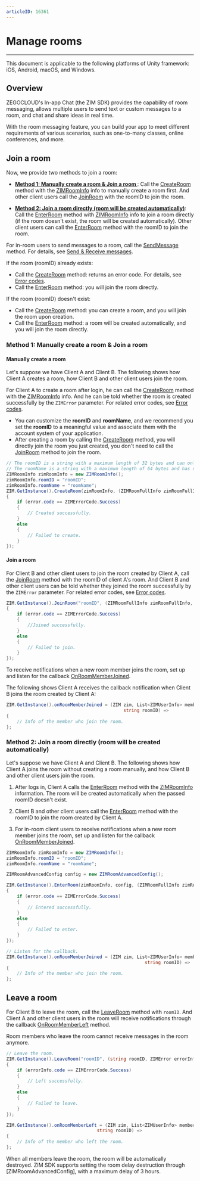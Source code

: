 ```yaml
---
articleID: 16361
---
```



# Manage rooms

- - -


<Note title="Note">

This document is applicable to the following platforms of Unity framework: iOS, Android, macOS, and Windows.
</Note>

## Overview

ZEGOCLOUD's In-app Chat (the ZIM SDK) provides the capability of room messaging, allows multiple users to send text or custom messages to a room, and chat and share ideas in real time.

With the room messaging feature, you can build your app to meet different requirements of various scenarios, such as one-to-many classes, online conferences, and more. 



## Join a room 

Now, we provide two methods to join a room:

- <b>[Method 1: Manually create a room & Join a room ](#method-1-manually-create-a-room--join-a-room-)</b>: Call the [CreateRoom](@CreateRoom) method with the [ZIMRoomInfo](@-ZIMRoomInfo) info to manually create a room first. And other client users call the [JoinRoom](@JoinRoom) with the roomID to join the room.


- <b>[Method 2: Join a room directly (room will be created automatically)](#method-2-join-a-room-directly-room-will-be-created-automatically)</b>: Call the [EnterRoom](@EnterRoom) method with [ZIMRoomInfo](@-ZIMRoomInfo) info to join a room directly (if the room doesn't exist, the room will be created automatically). Other client users can call the [EnterRoom](@EnterRoom) method with the roomID to join the room.

For in-room users to send messages to a room, call the [SendMessage](@SendMessage) method. For details, see [Send & Receive messages](./../Messaging/Send%20and%20receive%20messages.mdx#sendreceive-custom-messages).


<Note title="Note">

If the room (roomID) already exists:

- Call the [CreateRoom](@CreateRoom) method: returns an error code. For details, see [Error codes](./../../SDK%20Error%20Codes/ZIM.mdx#room-errors).
- Call the [EnterRoom](@EnterRoom) method: you will join the room directly. 

If the room (roomID) doesn't exist:

- Call the [CreateRoom](@CreateRoom) method: you can create a room, and you will join the room upon creation. 
- Call the [EnterRoom](@EnterRoom) method: a room will be created automatically, and you will join the room directly. 
</Note>


### Method 1: Manually create a room & Join a room 

#### Manually create a room

Let's suppose we have Client A and Client B. The following shows how Client A creates a room, how Client B and other client users join the room. 

For Client A to create a room after login, he can call the [CreateRoom](@CreateRoom) method with the [ZIMRoomInfo](@-ZIMRoomInfo) info. And he can be told whether the room is created successfully by the `ZIMError` parameter. For related error codes, see [Error codes](./../../SDK%20Error%20Codes/ZIM.mdx).



<Warning title="Warning">

- You can customize the **roomID** and **roomName**, and we recommend you set the **roomID** to a meaningful value and associate them with the account system of your application.
- After creating a room by calling the [CreateRoom](@CreateRoom) method, you will directly join the room you just created, you don't need to call the [JoinRoom](@JoinRoom) method to join the room.
</Warning>


```cs
// The roomID is a string with a maximum length of 32 bytes and can only contain numbers, English characters, and these special characters: '!', '#', '$', '%', '&', '(', ')', '+', '-', ':', ';', '<', '=', '.', '>', '?', '[', ']', '^', '_', '{', '}', '|', '~'.
// The roomName is a string with a maximum length of 64 bytes and has no special character restrictions.
ZIMRoomInfo zimRoomInfo = new ZIMRoomInfo();
zimRoomInfo.roomID = "roomID";
zimRoomInfo.roomName = "roomName";
ZIM.GetInstance().CreateRoom(zimRoomInfo, (ZIMRoomFullInfo zimRoomFullInfo, ZIMError error) =>
{
    if (error.code == ZIMErrorCode.Success)
    {
        // Created successfully.          
    }
    else
    {
        // Failed to create.            
    }
});
```

#### Join a room 

For Client B and other client users to join the room created by Client A, call the [JoinRoom](@JoinRoom) method with the roomID of client A's room. And Client B and other client users can be told whether they joined the room successfully by the `ZIMError` parameter. For related error codes, see [Error codes](./../../SDK%20Error%20Codes/ZIM.mdx).


```Cs
ZIM.GetInstance().JoinRoom("roomID", (ZIMRoomFullInfo zimRoomFullInfo, ZIMError error) =>
{
    if (error.code == ZIMErrorCode.Success)
    {
        //Joined successfully.
    }
    else
    {
        // Failed to join.
    }
});
```

To receive notifications when a new room member joins the room, set up and listen for the callback [OnRoomMemberJoined](@OnRoomMemberJoined). 

The following shows Client A receives the callback notification when Client B joins the room created by Client A:


```cs
ZIM.GetInstance().onRoomMemberJoined = (ZIM zim, List<ZIMUserInfo> memberList,
                                            string roomID) =>
{
    // Info of the member who join the room.
};
```


### Method 2: Join a room directly (room will be created automatically)

Let's suppose we have Client A and Client B. The following shows how Client A joins the room without creating a room manually, and how Client B and other client users join the room.

1. After logs in, Client A calls the [EnterRoom](@EnterRoom) method with the [ZIMRoomInfo](@-ZIMRoomInfo) information. The room will be created automatically when the passed roomID doesn't exist.

2. Client B and other client users call the [EnterRoom](@EnterRoom) method with the roomID to join the room created by Client A. 

3. For in-room client users to receive notifications when a new room member joins the room, set up and listen for the callback [OnRoomMemberJoined](@OnRoomMemberJoined).



```Cs
ZIMRoomInfo zimRoomInfo = new ZIMRoomInfo();
zimRoomInfo.roomID = "roomID";
zimRoomInfo.roomName = "roomName";

ZIMRoomAdvancedConfig config = new ZIMRoomAdvancedConfig();

ZIM.GetInstance().EnterRoom(zimRoomInfo, config, (ZIMRoomFullInfo zimRoomFullInfo, ZIMError error) =>
{
    if (error.code == ZIMErrorCode.Success)
    {
        // Entered successfully.           
    }
    else
    {
        // Failed to enter.           
    }
});
```

```cs
// Listen for the callback. 
ZIM.GetInstance().onRoomMemberJoined = (ZIM zim, List<ZIMUserInfo> memberList,
                                                    string roomID) =>
{
    // Info of the member who join the room.
};
```


## Leave a room 


For Client B to leave the room, call the [LeaveRoom](@LeaveRoom) method with `roomID`.
And Client A and other client users in the room will receive notifications through the callback [OnRoomMemberLeft](@OnRoomMemberLeft) method. 

Room members who leave the room cannot receive messages in the room anymore.



```cs
// Leave the room.
ZIM.GetInstance().LeaveRoom("roomID", (string roomID, ZIMError errorInfo) =>
{
    if (errorInfo.code == ZIMErrorCode.Success)
    {
        // Left successfully.
    }
    else
    {
        // Failed to leave.
    }
});
```

```cs
ZIM.GetInstance().onRoomMemberLeft = (ZIM zim, List<ZIMUserInfo> memberList,
                                  string roomID) =>
{
    // Info of the member who left the room.
};
```

<Note title="Note">

When all members leave the room, the room will be automatically destroyed. ZIM SDK supports setting the room delay destruction through [ZIMRoomAdvancedConfig], with a maximum delay of 3 hours.

</Note>
